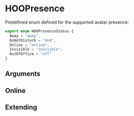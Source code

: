 
<Meta of={HooPresenceStories} />

# HOOPresence

Predefined enum defined for the supported avatar presence:

```ts
export enum HOOPresenceStatus {
  Away = "away",
  DoNotDisturb = "dnd",
  Online = "online",
  Invisible = "invisible",
  OutOfOffice = "off"
}
```

## Arguments

<ArgTypes of={HOOPresence} />

## Online

<Canvas of={HooPresenceStories.Online} />

## Extending

<Canvas of={HooPresenceStories.Extending} />
